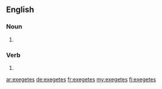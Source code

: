 ==English==

===Noun===
{{head|en|plural}}

# {{plural of|exegete|lang=en}}

===Verb===
{{head|en|verb form}}

# {{en-third-person singular of|exegete}}

[[ar:exegetes]]
[[de:exegetes]]
[[fr:exegetes]]
[[my:exegetes]]
[[fi:exegetes]]